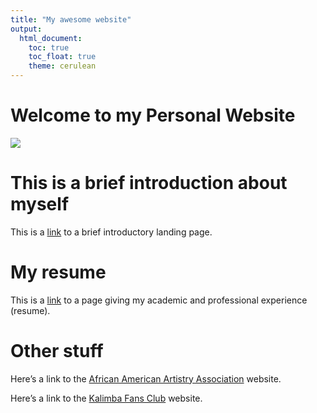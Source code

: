 ```yaml
---
title: "My awesome website"
output: 
  html_document:
    toc: true
    toc_float: true
    theme: cerulean
---
```


# Welcome to my Personal Website

![](images/snow.webp)

# This is a brief introduction about myself
This is a [link](about.html) to a brief introductory landing page.


# My resume
This is a [link](resume.html) to a page giving my academic and professional experience (resume).

# Other stuff
Here's a link to the [African American Artistry Association](https://xuezhang0814.wixsite.com/aaaa) website.

Here's a link to the [Kalimba Fans Club](https://1602521339.wixsite.com/kalimba-fans-club) website.

